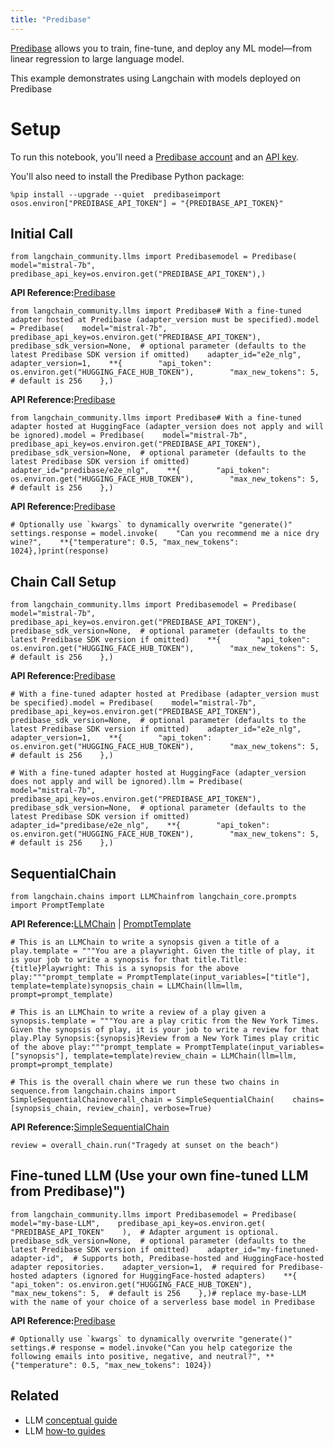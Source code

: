 ```yaml
---
title: "Predibase"
---
```


[Predibase](https://predibase.com/) allows you to train, fine-tune, and deploy any ML model—from linear regression to large language model.

This example demonstrates using Langchain with models deployed on Predibase

# Setup

To run this notebook, you'll need a [Predibase account](https://predibase.com/free-trial/?utm_source=langchain) and an [API key](https://docs.predibase.com/sdk-guide/intro).

You'll also need to install the Predibase Python package:

```
%pip install --upgrade --quiet  predibaseimport osos.environ["PREDIBASE_API_TOKEN"] = "{PREDIBASE_API_TOKEN}"
```

## Initial Call

```
from langchain_community.llms import Predibasemodel = Predibase(    model="mistral-7b",    predibase_api_key=os.environ.get("PREDIBASE_API_TOKEN"),)
```

**API Reference:**[Predibase](https://python.langchain.com/api_reference/community/llms/langchain_community.llms.predibase.Predibase.html)

```
from langchain_community.llms import Predibase# With a fine-tuned adapter hosted at Predibase (adapter_version must be specified).model = Predibase(    model="mistral-7b",    predibase_api_key=os.environ.get("PREDIBASE_API_TOKEN"),    predibase_sdk_version=None,  # optional parameter (defaults to the latest Predibase SDK version if omitted)    adapter_id="e2e_nlg",    adapter_version=1,    **{        "api_token": os.environ.get("HUGGING_FACE_HUB_TOKEN"),        "max_new_tokens": 5,  # default is 256    },)
```

**API Reference:**[Predibase](https://python.langchain.com/api_reference/community/llms/langchain_community.llms.predibase.Predibase.html)

```
from langchain_community.llms import Predibase# With a fine-tuned adapter hosted at HuggingFace (adapter_version does not apply and will be ignored).model = Predibase(    model="mistral-7b",    predibase_api_key=os.environ.get("PREDIBASE_API_TOKEN"),    predibase_sdk_version=None,  # optional parameter (defaults to the latest Predibase SDK version if omitted)    adapter_id="predibase/e2e_nlg",    **{        "api_token": os.environ.get("HUGGING_FACE_HUB_TOKEN"),        "max_new_tokens": 5,  # default is 256    },)
```

**API Reference:**[Predibase](https://python.langchain.com/api_reference/community/llms/langchain_community.llms.predibase.Predibase.html)

```
# Optionally use `kwargs` to dynamically overwrite "generate()" settings.response = model.invoke(    "Can you recommend me a nice dry wine?",    **{"temperature": 0.5, "max_new_tokens": 1024},)print(response)
```

## Chain Call Setup

```
from langchain_community.llms import Predibasemodel = Predibase(    model="mistral-7b",    predibase_api_key=os.environ.get("PREDIBASE_API_TOKEN"),    predibase_sdk_version=None,  # optional parameter (defaults to the latest Predibase SDK version if omitted)    **{        "api_token": os.environ.get("HUGGING_FACE_HUB_TOKEN"),        "max_new_tokens": 5,  # default is 256    },)
```

**API Reference:**[Predibase](https://python.langchain.com/api_reference/community/llms/langchain_community.llms.predibase.Predibase.html)

```
# With a fine-tuned adapter hosted at Predibase (adapter_version must be specified).model = Predibase(    model="mistral-7b",    predibase_api_key=os.environ.get("PREDIBASE_API_TOKEN"),    predibase_sdk_version=None,  # optional parameter (defaults to the latest Predibase SDK version if omitted)    adapter_id="e2e_nlg",    adapter_version=1,    **{        "api_token": os.environ.get("HUGGING_FACE_HUB_TOKEN"),        "max_new_tokens": 5,  # default is 256    },)
```

```
# With a fine-tuned adapter hosted at HuggingFace (adapter_version does not apply and will be ignored).llm = Predibase(    model="mistral-7b",    predibase_api_key=os.environ.get("PREDIBASE_API_TOKEN"),    predibase_sdk_version=None,  # optional parameter (defaults to the latest Predibase SDK version if omitted)    adapter_id="predibase/e2e_nlg",    **{        "api_token": os.environ.get("HUGGING_FACE_HUB_TOKEN"),        "max_new_tokens": 5,  # default is 256    },)
```

## SequentialChain

```
from langchain.chains import LLMChainfrom langchain_core.prompts import PromptTemplate
```

**API Reference:**[LLMChain](https://python.langchain.com/api_reference/langchain/chains/langchain.chains.llm.LLMChain.html) | [PromptTemplate](https://python.langchain.com/api_reference/core/prompts/langchain_core.prompts.prompt.PromptTemplate.html)

```
# This is an LLMChain to write a synopsis given a title of a play.template = """You are a playwright. Given the title of play, it is your job to write a synopsis for that title.Title: {title}Playwright: This is a synopsis for the above play:"""prompt_template = PromptTemplate(input_variables=["title"], template=template)synopsis_chain = LLMChain(llm=llm, prompt=prompt_template)
```

```
# This is an LLMChain to write a review of a play given a synopsis.template = """You are a play critic from the New York Times. Given the synopsis of play, it is your job to write a review for that play.Play Synopsis:{synopsis}Review from a New York Times play critic of the above play:"""prompt_template = PromptTemplate(input_variables=["synopsis"], template=template)review_chain = LLMChain(llm=llm, prompt=prompt_template)
```

```
# This is the overall chain where we run these two chains in sequence.from langchain.chains import SimpleSequentialChainoverall_chain = SimpleSequentialChain(    chains=[synopsis_chain, review_chain], verbose=True)
```

**API Reference:**[SimpleSequentialChain](https://python.langchain.com/api_reference/langchain/chains/langchain.chains.sequential.SimpleSequentialChain.html)

```
review = overall_chain.run("Tragedy at sunset on the beach")
```

## Fine-tuned LLM (Use your own fine-tuned LLM from Predibase)")

```
from langchain_community.llms import Predibasemodel = Predibase(    model="my-base-LLM",    predibase_api_key=os.environ.get(        "PREDIBASE_API_TOKEN"    ),  # Adapter argument is optional.    predibase_sdk_version=None,  # optional parameter (defaults to the latest Predibase SDK version if omitted)    adapter_id="my-finetuned-adapter-id",  # Supports both, Predibase-hosted and HuggingFace-hosted adapter repositories.    adapter_version=1,  # required for Predibase-hosted adapters (ignored for HuggingFace-hosted adapters)    **{        "api_token": os.environ.get("HUGGING_FACE_HUB_TOKEN"),        "max_new_tokens": 5,  # default is 256    },)# replace my-base-LLM with the name of your choice of a serverless base model in Predibase
```

**API Reference:**[Predibase](https://python.langchain.com/api_reference/community/llms/langchain_community.llms.predibase.Predibase.html)

```
# Optionally use `kwargs` to dynamically overwrite "generate()" settings.# response = model.invoke("Can you help categorize the following emails into positive, negative, and neutral?", **{"temperature": 0.5, "max_new_tokens": 1024})
```

## Related

* LLM [conceptual guide](/src/oss/concepts/text_llms)
* LLM [how-to guides](/src/oss/how_to/#llms)
